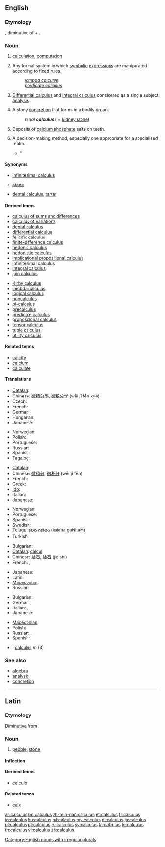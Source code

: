 {{wikipedia|dab=calculus (disambiguation)|calculus}}
==English==

===Etymology===
{{etyl|la}} {{term|calculus||a latin word meaning pebble or stone used for counting|lang=la}}, diminutive of {{term|calx||limestone|lang=la}} + {{term|-ulus|lang=la}}.

===Noun===
{{wikipedia}}
{{en-noun|calculi|pl2=calculuses|-}}

# {{dated|countable}} [[calculation]], [[computation]]
# {{countable|mathematics}} Any formal system in which [[symbolic]] [[expression]]s are manipulated according to fixed rules.
#: ''[[lambda calculus]]''
#: ''[[predicate calculus]]''
# {{uncountable|mathematics}} [[differential calculus|Differential calculus]] and [[integral calculus]] considered as a single subject; [[analysis]].
# {{countable|medicine}} A stony [[concretion]] that forms in a bodily organ.
#: ''renal '''calculus''''' ( = [[kidney stone]])
# {{uncountable|dentistry}} Deposits of [[calcium phosphate]] salts on teeth.
# {{countable}} A decision-making method, especially one appropriate for a specialised realm.
#* {{quote-news|title=Cameron calls for bankers’ ‘day of reckoning’|work=Financial Times|date=Dec 16|year=2008|passage=The Tory leader refused to state how many financiers he thought should end up in jail, saying: “There is not some simple '''calculus'''.}}"

====Synonyms====
* {{sense|in analysis}} [[infinitesimal calculus]]
* {{sense|in medicine}} [[stone]]
* {{sense|in dentistry}} [[dental calculus]], [[tartar]]

====Derived terms====
<!--see Wikipedia for definitions-->
{{top2}}
* [[calculus of sums and differences]]
* [[calculus of variations]]
* [[dental calculus]]
* [[differential calculus]]
* [[felicific calculus]]
* [[finite-difference calculus]]
* [[hedonic calculus]]
* [[hedonistic calculus]]
* [[implicational propositional calculus]]
* [[infinitesimal calculus]]
* [[integral calculus]]
* [[join calculus]]
{{mid2}}
* [[Kirby calculus]]
* [[lambda calculus]]
* [[logical calculus]]
* [[noncalculus]]
* [[pi-calculus]]
* [[precalculus]]
* [[predicate calculus]]
* [[propositional calculus]]
* [[tensor calculus]]
* [[tuple calculus]]
* [[utility calculus]]
{{bottom}}

====Related terms====
* [[calcify]]
* [[calcium]]
* [[calculate]]

====Translations====
{{trans-top|formal mathematical system}}
* [[Catalan]]: {{t+|ca|càlcul|m}}
* Chinese: [[微積分學]], [[微积分学]] (wēi jī fēn xué)
* Czech: {{t+|cs|počet|m}}
* French: {{t+|fr|calcul|m}}
* German: {{t+|de|Kalkül|m}}
* Hungarian: {{t+|hu|kalkulus}}
* Japanese: {{t-|ja|微積分学|tr=bisekibungaku}}
{{trans-mid}}
* Norwegian: {{t|no|beregning|m+f}}
* Polish: {{t+|pl|rachunek|m}}
* Portuguese: {{t+|pt|cálculo}}
* Russian: {{t|ru|счисление|n}}
* Spanish: {{t+|es|cálculo|m}}
* [[Tagalog]]: {{t-|tl|tayahan|xs=Tagalog}}
{{trans-bottom}}

{{trans-top|differential calculus and integral calculus considered as a single subject}}
* [[Catalan]]: {{t+|ca|càlcul|m}}
* Chinese: [[微積分]], [[微积分]] (wēi jī fēn)
* French: {{t+|fr|calcul|m}}
* Greek: {{t+|el|λογισμός|m}}
* [[Ido]]: {{t+|io|kalkulo|xs=Ido}}
* Italian: {{t-|it|calcolo|it|m}}
* Japanese: {{t+|ja|微積分|tr=bisekibun}}
{{trans-mid}}
* Norwegian: {{t+|no|matematikk|m}}
* Portuguese: {{t+|pt|cálculo|m}}
* Spanish: {{t+|es|cálculo diferencial|m}}
* Swedish: {{t+|sv|analys|c}}
* [[Telugu]]: [[కలన గణితం]] (kalana gaNitaM)
* Turkish: {{t+|tr|kalkülüs}}
{{trans-bottom}}

{{trans-top|stony concretion in an organ}}
* Bulgarian: {{t+|bg|камък|m}}
* [[Catalan]]: [[càlcul]] {{m}}
* Chinese: [[結石]], [[結石]] (jié shí)
* French: {{t+|fr|calcul|m}}, {{t+|fr|lithiase|f}}
{{trans-mid}}
* Japanese: {{t-|ja|結石|tr=kesseki}}
* Latin: {{t-|la|lapillus|m}}
* [[Macedonian]]: {{t-|mk|камен|m|tr=kámen}}
* Russian: {{t+|ru|камень}}
{{trans-bottom}}

{{trans-top|deposits on teeth}}
* Bulgarian: {{t|bg|зъбен камък}}
* German: {{t+|de|Zahnstein|m}}
* Italian: {{t-|it|tartaro|m}}, {{t+|it|tartaro dentario|m}}
* Japanese: {{t-|ja|歯石|tr=shiseki|sc=Japan}}
{{trans-mid}}
* [[Macedonian]]: {{t|mk|забен камен|m|tr=záben kámen}}
* Polish: {{t+|pl|kamień nazębny|m}}
* Russian: {{t|ru|зубной камень|m}},  {{t|ru|зубной налёт|m}}
* Spanish: {{t+|es|sarro|m}}
{{trans-bottom}}

<!--Remove this section once all of the translations below have been moved into the tables above.-->
{{checktrans-top}}
* {{ttbc|la}}: [[calculus#Latin|calculus]] ''m'' (3)
{{trans-bottom}}

===See also===
* [[algebra]]
* [[analysis]]
* [[concretion]]

[[Category:English nouns with irregular plurals]]

----

==Latin==

===Etymology===
Diminutive from {{suffix|calx|ulus|gloss1=limestone, game counter|lang=la}}.

===Noun===
{{la-noun|calculus|calculi|calculī|m|second}}

# [[pebble]], [[stone]]

====Inflection====
{{la-decl-2nd|calcul}}

====Derived terms====
* [[calculo#Latin|calculō]]

====Related terms====
* [[calx]]

[[ar:calculus]]
[[bn:calculus]]
[[zh-min-nan:calculus]]
[[et:calculus]]
[[fr:calculus]]
[[io:calculus]]
[[hu:calculus]]
[[ml:calculus]]
[[my:calculus]]
[[nl:calculus]]
[[ja:calculus]]
[[pl:calculus]]
[[pt:calculus]]
[[ru:calculus]]
[[sv:calculus]]
[[ta:calculus]]
[[te:calculus]]
[[th:calculus]]
[[vi:calculus]]
[[zh:calculus]]